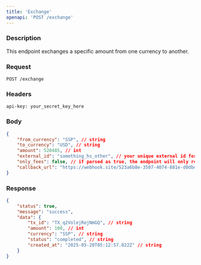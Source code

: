 ```yaml
---
title: 'Exchange'
openapi: 'POST /exchange'
---
```


### Description

This endpoint exchanges a specific amount from one currency to another.

### Request

```http
POST /exchange
```

### Headers

```http
api-key: your_secret_key_here
```

### Body

```json
{
    "from_currency": "SSP", // string
    "to_currency": "USD", // string
    "amount": 520485, // int
    "external_id": "something_hs_other", // your unique external id for the transaction
    "only_fees": false, // if parsed as true, the endpoint will only return the fees for the transaction
    "callback_url": "https://webhook.site/523a6b8e-3507-4074-881e-d0dbde2ae40f" // string optional
}
```

### Response

```json
{
    "status": true,
    "message": "success",
    "data": {
        "tx_id": "TX_q2VolejRejNmGQ", // string
        "amount": 100, // int
        "currency": "SSP", // string
        "status": "completed", // string
        "created_at": "2025-05-20T05:12:57.822Z" // string
    }
}
```
